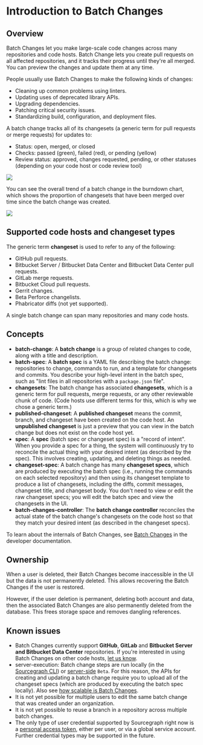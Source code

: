 # Introduction to Batch Changes

## Overview

Batch Changes let you make large-scale code changes across many repositories and code hosts. Batch Change lets you create pull requests on all affected repositories, and it tracks their progress until they're all merged. You can preview the changes and update them at any time.

People usually use Batch Changes to make the following kinds of changes:

- Cleaning up common problems using linters.
- Updating uses of deprecated library APIs.
- Upgrading dependencies.
- Patching critical security issues.
- Standardizing build, configuration, and deployment files.

A batch change tracks all of its changesets (a generic term for pull requests or merge requests) for updates to:

- Status: open, merged, or closed
- Checks: passed (green), failed (red), or pending (yellow)
- Review status: approved, changes requested, pending, or other statuses (depending on your code host or code review tool)

<img src="https://sourcegraphstatic.com/docs/images/batch_changes/batch_tracking_sourcegraph_prs.png" />

You can see the overall trend of a batch change in the burndown chart, which shows the proportion of changesets that have been merged over time since the batch change was created.

<img src="https://sourcegraphstatic.com/docs/images/batch_changes/batch_tracking_sourcegraph_prs_burndown.png" />

## Supported code hosts and changeset types

The generic term **changeset** is used to refer to any of the following:

- GitHub pull requests.
- Bitbucket Server / Bitbucket Data Center and Bitbucket Data Center pull requests.
- GitLab merge requests.
- Bitbucket Cloud pull requests.
- Gerrit changes.
- <span class="badge badge-beta">Beta</span> Perforce changelists.
- Phabricator diffs (not yet supported).

A single batch change can span many repositories and many code hosts.

## Concepts

- **batch-change**: A **batch change** is a group of related changes to code, along with a title and description.
- **batch-spec**: A **batch spec** is a YAML file describing the batch change: repositories to change, commands to run, and a template for changesets and commits. You describe your high-level intent in the batch spec, such as "lint files in all repositories with a `package.json` file".
- **changesets**: The batch change has associated **changesets**, which is a generic term for pull requests, merge requests, or any other reviewable chunk of code. (Code hosts use different terms for this, which is why we chose a generic term.)
- **published-changeset**: A **published changeset** means the commit, branch, and changeset have been created on the code host. An **unpublished changeset** is just a preview that you can view in the batch change but does not exist on the code host yet.
- **spec**: A **spec** (batch spec or changeset spec) is a "record of intent". When you provide a spec for a thing, the system will continuously try to reconcile the actual thing with your desired intent (as described by the spec). This involves creating, updating, and deleting things as needed.
- **changeset-spec**: A batch change has many **changeset specs**, which are produced by executing the batch spec (i.e., running the commands on each selected repository) and then using its changeset template to produce a list of changesets, including the diffs, commit messages, changeset title, and changeset body. You don't need to view or edit the raw changeset specs; you will edit the batch spec and view the changesets in the UI.
- **batch-changes-controller**: The **batch change controller** reconciles the actual state of the batch change's changesets on the code host so that they match your desired intent (as described in the changeset specs).

To learn about the internals of Batch Changes, see [Batch Changes](/dev/background-information/batch_changes/) in the developer documentation.

## Ownership

When a user is deleted, their Batch Changes become inaccessible in the UI but the data is not permanently deleted.
This allows recovering the Batch Changes if the user is restored.

However, if the user deletion is permanent, deleting both account and data, then the associated Batch Changes are also permanently deleted from the database. This frees storage space and removes dangling references.

## Known issues

- Batch Changes currently support **GitHub**, **GitLab** and **Bitbucket Server and Bitbucket Data Center** repositories. If you're interested in using Batch Changes on other code hosts, [let us know](https://about.sourcegraph.com/contact).
- server-execution: Batch change steps are run locally (in the [Sourcegraph CLI](https://github.com/sourcegraph/src-cli)) or [server-side](/batch_changes/explanations/server_side) `Beta`. For this reason, the APIs for creating and updating a batch change require you to upload all of the changeset specs (which are produced by executing the batch spec locally). Also see [how scalable is Batch Changes](/batch_changes/references/faq#how-scalable-is-batch-changes-how-many-changesets-can-i-create).
- It is not yet possible for multiple users to edit the same batch change that was created under an organization.
- It is not yet possible to reuse a branch in a repository across multiple batch changes.
- The only type of user credential supported by Sourcegraph right now is a [personal access token](/batch_changes/how-tos/configuring_credentials), either per user, or via a global service account. Further credential types may be supported in the future.
